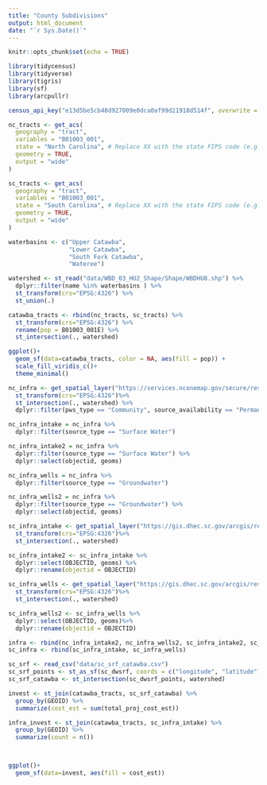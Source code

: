 ```yaml
---
title: "County Subdivisions"
output: html_document
date: "`r Sys.Date()`"
---
```


```r
knitr::opts_chunk$set(echo = TRUE)
```

```r

library(tidycensus)
library(tidyverse)
library(tigris)
library(sf)
library(arcpullr)

census_api_key("e13d5be5cb48d927009e0dca0af99d21918d514f", overwrite = TRUE)
```

```r

nc_tracts <- get_acs(
  geography = "tract",
  variables = "B01003_001",
  state = "North Carolina", # Replace XX with the state FIPS code (e.g., "NY" for New York)
  geometry = TRUE,
  output = "wide"
)

sc_tracts <- get_acs(
  geography = "tract",
  variables = "B01003_001",
  state = "South Carolina", # Replace XX with the state FIPS code (e.g., "NY" for New York)
  geometry = TRUE,
  output = "wide"
)

```

```r
waterbasins <- c("Upper Catawba",
                 "Lower Catawba",
                 "South Fork Catawba",
                 "Wateree")

watershed <- st_read("data/WBD_03_HU2_Shape/Shape/WBDHU8.shp") %>%
  dplyr::filter(name %in% waterbasins ) %>%
  st_transform(crs="EPSG:4326") %>%
  st_union(.)
```


```r
catawba_tracts <- rbind(nc_tracts, sc_tracts) %>%
  st_transform(crs="EPSG:4326") %>%
  rename(pop = B01003_001E) %>%
  st_intersection(., watershed)

ggplot()+
  geom_sf(data=catawba_tracts, color = NA, aes(fill = pop)) +
  scale_fill_viridis_c()+
  theme_minimal()

```

```r

nc_infra <- get_spatial_layer("https://services.nconemap.gov/secure/rest/services/NC1Map_Water_Sources/MapServer/1")%>%
  st_transform(crs="EPSG:4326")%>%
  st_intersection(., watershed) %>%
  dplyr::filter(pws_type == "Community", source_availability == "Permanent")

nc_infra_intake = nc_infra %>%
  dplyr::filter(source_type == "Surface Water") 

nc_infra_intake2 = nc_infra %>%
  dplyr::filter(source_type == "Surface Water") %>%
  dplyr::select(objectid, geoms)

nc_infra_wells = nc_infra %>%
  dplyr::filter(source_type == "Groundwater")

nc_infra_wells2 = nc_infra %>%
  dplyr::filter(source_type == "Groundwater") %>%
  dplyr::select(objectid, geoms)

sc_infra_intake <- get_spatial_layer("https://gis.dhec.sc.gov/arcgis/rest/services/water/publicwatersupply/MapServer/0")%>%
  st_transform(crs="EPSG:4326")%>%
  st_intersection(., watershed)

sc_infra_intake2 <- sc_infra_intake %>%
  dplyr::select(OBJECTID, geoms) %>%
  dplyr::rename(objectid = OBJECTID)

sc_infra_wells <- get_spatial_layer("https://gis.dhec.sc.gov/arcgis/rest/services/water/publicwatersupply/MapServer/1")%>%
  st_transform(crs="EPSG:4326")%>%
  st_intersection(., watershed)

sc_infra_wells2 <- sc_infra_wells %>%
  dplyr::select(OBJECTID, geoms)%>%
  dplyr::rename(objectid = OBJECTID)

infra <- rbind(nc_infra_intake2, nc_infra_wells2, sc_infra_intake2, sc_infra_wells2)
sc_infra <- rbind(sc_infra_intake, sc_infra_wells)


```

```r

sc_srf <- read_csv("data/sc_srf_catawba.csv")
sc_srf_points <- st_as_sf(sc_dwsrf, coords = c("longitude", "latitude"), crs = 4326)
sc_srf_catawba <- st_intersection(sc_dwsrf_points, watershed)

invest <- st_join(catawba_tracts, sc_srf_catawba) %>%
  group_by(GEOID) %>%
  summarize(cost_est = sum(total_proj_cost_est))

infra_invest <- st_join(catawba_tracts, sc_infra_intake) %>%
  group_by(GEOID) %>%
  summarize(count = n())



ggplot()+
  geom_sf(data=invest, aes(fill = cost_est))


```      